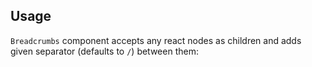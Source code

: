 

## Usage

`Breadcrumbs` component accepts any react nodes as children
and adds given separator (defaults to `/`) between them:

<Demo data={BreadcrumbsDemos.usage} />
